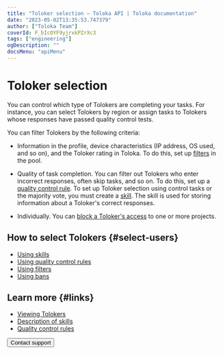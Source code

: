 ```yaml
---
title: "Toloker selection — Toloka API | Toloka documentation"
date: "2023-05-02T13:35:53.747379"
author: ["Toloka Team"]
coverId: F_bIcOYF9yjrxkPZrXc3
tags: ["engineering"]
ogDescription: ""
docsMenu: "apiMenu"
---
```


# Toloker selection

You can control which type of Tolokers are completing your tasks. For instance, you can select Tolokers by region or assign tasks to Tolokers whose responses have passed quality control tests.

You can filter Tolokers by the following criteria:

- Information in the profile, device characteristics (IP address, OS used, and so on), and the Toloker rating in Toloka. To do this, set up [filters](/docs/api/filters) in the pool.

- Quality of task completion. You can filter out Tolokers who enter incorrect responses, often skip tasks, and so on. To do this, set up a [quality control rule](/docs/api/quality_control). To set up Toloker selection using control tasks or the majority vote, you must create a [skill](https://toloka.ai/docs/api/api-reference/#tag--skill). The skill is used for storing information about a Toloker's correct responses.

- Individually. You can [block a Toloker's access](https://toloka.ai/docs/api/api-reference/#tag--user-restriction) to one or more projects.

## How to select Tolokers {#select-users}

- [Using skills](https://toloka.ai/docs/api/api-reference/#tag--skill)
- [Using quality control rules](/docs/api/quality_control)
- [Using filters](/docs/api/filters)
- [Using bans](https://toloka.ai/docs/api/api-reference/#tag--user-restriction)

## Learn more {#links}

- [Viewing Tolokers](/docs/guide/users)
- [Description of skills](/docs/guide/nav)
- [Quality control rules](/docs/guide/check-performers)

<Button themeColor="light" view="default" size="l" type="link" url="/docs/guide/troubleshooting/support?form-source=api-my-users">Contact support</Button>